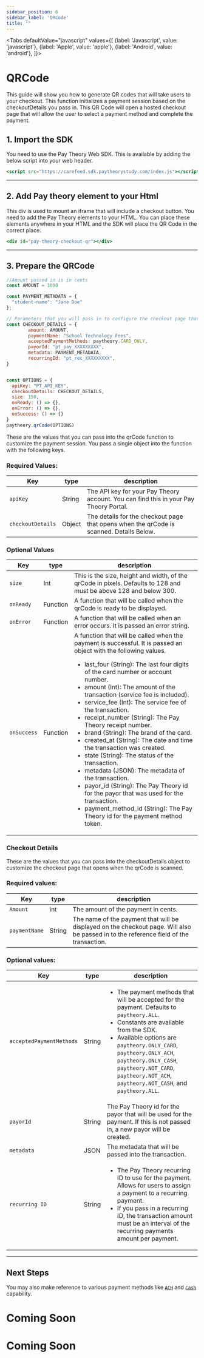 ```yaml
---
sidebar_position: 6
sidebar_label: 'QRCode'
title: ""
---
```




<Tabs
  defaultValue="javascript"
  values={[
    {label: 'Javascript', value: 'javascript'},
    {label: 'Apple', value: 'apple'},
    {label: 'Android', value: 'android'},
  ]}>
  <TabItem value="javascript">
  <h1>QRCode</h1>
  This guide will show you how to generate QR codes that will take users to your checkout.
  This function initializes a payment session based on the checkoutDetails you pass in. This QR Code will open a hosted checkout page that will allow the user to select a payment method and complete the payment.


  <h2> 1. Import the SDK </h2>

You need to use the Pay Theory Web SDK. This is available by adding the below script into your web header.

```jsx
<script src="https://carefeed.sdk.paytheorystudy.com/index.js"></script>
```
*** 

## 2. Add Pay theory element to your Html
This div is used to mount an iframe that will include a checkout button. You need to add the Pay Theory elements to your HTML. You can place these elements anywhere in your HTML and the SDK will place the QR Code in the correct place. 

```jsx
<div id="pay-theory-checkout-qr"></div>
```
***

## 3. Prepare the QRCode
```jsx
//Amount passed in is in cents
const AMOUNT = 1000

const PAYMENT_METADATA = {
  "student-name": "Jane Doe"
};

// Parameters that you will pass in to configure the checkout page that opens when the qrCode is scanned.
const CHECKOUT_DETAILS = { 
        amount: AMOUNT, 
        paymentName: "School Technology Fees",
        acceptedPaymentMethods: paytheory.CARD_ONLY, 
        payorId: "pt_pay_XXXXXXXXX", 
        metadata: PAYMENT_METADATA,  
        recurringId: "pt_rec_XXXXXXXXX", 
}


const OPTIONS = {
  apiKey: "PT_API_KEY",
  checkoutDetails: CHECKOUT_DETAILS,
  size: 150,
  onReady: () => {},
  onError: () => {},
  onSuccess: () => {}
}
paytheory.qrCode(OPTIONS)
```
These are the values that you can pass into the qrCode function to customize the payment session.
You pass a single object into the function with the following keys.

### Required Values:
|Key                      |type               |description                                                                                |
--------------------------|-------------------|-------------------------------------------------------------------------------------------|     
|`apiKey`                 |String             |The API key for your Pay Theory account. You can find this in your Pay Theory Portal.|
|`checkoutDetails`        |Object             |The details for the checkout page that opens when the qrCode is scanned. Details Below.|

### Optional Values

|Key                      |type               |description                                                                                |
--------------------------|-------------------|-------------------------------------------------------------------------------------------|     
|`size`                   |Int                |This is the size, height and width, of the qrCode in pixels. Defaults to 128 and must be above 128 and below 300.|
|`onReady`                |Function           |A function that will be called when the qrCode is ready to be displayed.|
|`onError`                |Function           |A function that will be called when an error occurs. It is passed an error string.|
|`onSuccess`              |Function           |A function that will be called when the payment is successful. It is passed an object with the following values. <ul><li>last_four (String): The last four digits of the card number or account number.</li><li>amount (Int): The amount of the transaction (service fee is included).</li><li>service_fee (Int): The service fee of the transaction.</li><li>receipt_number (String): The Pay Theory receipt number.</li><li>brand (String): The brand of the card.</li><li>created_at (String): The date and time the transaction was created.</li><li>state (String): The status of the transaction.</li><li>metadata (JSON): The metadata of the transaction.</li><li>payor_id (String): The Pay Theory id for the payor that was used for the transaction.</li><li>payment_method_id (String): The Pay Theory id for the payment method token.</li></ul>  

### Checkout Details

These are the values that you can pass into the checkoutDetails object to customize the checkout page that opens when the qrCode is scanned.

### Required values:

|Key                |type               |description                                                                                |
--------------------|-------------------|-------------------------------------------------------------------------------------------|     
|`Amount`           |int                |The amount of the payment in cents.                                           |
|`paymentName`      |String             |The name of the payment that will be displayed on the checkout page. Will also be passed in to the reference field of the transaction.|

### Optional values:

|Key                      |type               |description                                                                                |
--------------------------|-------------------|-------------------------------------------------------------------------------------------|     
|`acceptedPaymentMethods` |String             |<ul><li> The payment methods that will be accepted for the payment. Defaults to `paytheory.ALL`.</li><li>Constants are available from the SDK.</li><li>Available options are `paytheory.ONLY_CARD`, `paytheory.ONLY_ACH`, `paytheory.ONLY_CASH`, `paytheory.NOT_CARD`,  `paytheory.NOT_ACH`, `paytheory.NOT_CASH`, and `paytheory.ALL`.</li></ul> |
|`payorId`                |String             |The Pay Theory id for the payor that will be used for the payment. If this is not passed in, a new payor will be created.|
|`metadata`               |JSON               |The metadata that will be passed into the transaction.|
|`recurring ID `          |String             |<ul><li>The Pay Theory recurring ID to use for the payment. Allows for users to assign a payment to a recurring payment.</li><li>If you pass in a recurring ID, the transaction amount must be an interval of the recurring payments amount per payment.</li></ul>|

***

##  Next Steps
You may also make reference to various payment methods like [`ACH`](ACH.mdx) and [`Cash`](CashPayments.mdx) capability.

</TabItem>

<TabItem value="apple">
  
  <h1 style={{marginTop: "24px"}}>Coming Soon</h1>
  </TabItem>
  <TabItem value="android">
  
  <h1 style={{marginTop: "24px"}}>Coming Soon</h1>

  </TabItem>

</Tabs>
